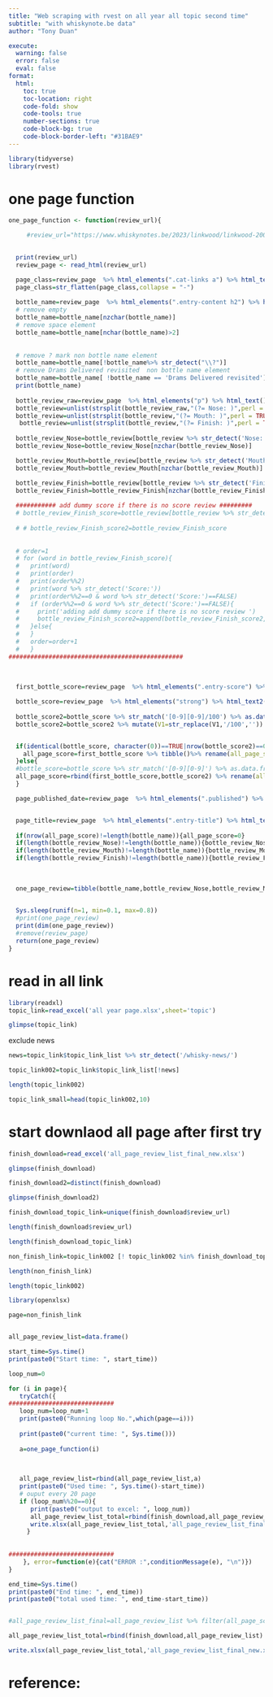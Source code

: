 ```yaml
---
title: "Web scraping with rvest on all year all topic second time"
subtitle: "with whiskynote.be data"
author: "Tony Duan"

execute:
  warning: false
  error: false
  eval: false
format:
  html:
    toc: true
    toc-location: right
    code-fold: show
    code-tools: true
    number-sections: true
    code-block-bg: true
    code-block-border-left: "#31BAE9"
---
```


```r
library(tidyverse)
library(rvest)
```




# one page function

```r
one_page_function <- function(review_url){

     #review_url="https://www.whiskynotes.be/2023/linkwood/linkwood-2008-benrinnes-2000-glentauchers-2009-maltbarn/"
  

  print(review_url)
  review_page <- read_html(review_url)

  page_class=review_page  %>% html_elements(".cat-links a") %>% html_text2()
  page_class=str_flatten(page_class,collapse = "-")
  
  bottle_name=review_page  %>% html_elements(".entry-content h2") %>% html_text2()
  # remove empty
  bottle_name=bottle_name[nzchar(bottle_name)]
  # remove space element
  bottle_name=bottle_name[nchar(bottle_name)>2]
  
  
  # remove ? mark non bottle name element
  bottle_name=bottle_name[!bottle_name%>% str_detect("\\?")]
  # remove Drams Delivered revisited  non bottle name element
  bottle_name=bottle_name[ !bottle_name == 'Drams Delivered revisited']
  print(bottle_name) 
  
  bottle_review_raw=review_page  %>% html_elements("p") %>% html_text()
  bottle_review=unlist(strsplit(bottle_review_raw,"(?= Nose: )",perl = TRUE))
  bottle_review=unlist(strsplit(bottle_review,"(?= Mouth: )",perl = TRUE))
   bottle_review=unlist(strsplit(bottle_review,"(?= Finish: )",perl = TRUE))
  
  bottle_review_Nose=bottle_review[bottle_review %>% str_detect('Nose:')]
  bottle_review_Nose=bottle_review_Nose[nzchar(bottle_review_Nose)]

  bottle_review_Mouth=bottle_review[bottle_review %>% str_detect('Mouth:')]
  bottle_review_Mouth=bottle_review_Mouth[nzchar(bottle_review_Mouth)]

  bottle_review_Finish=bottle_review[bottle_review %>% str_detect('Finish:')]
  bottle_review_Finish=bottle_review_Finish[nzchar(bottle_review_Finish)]
  
  ########### add dummy score if there is no score review #########
  # bottle_review_Finish_score=bottle_review[bottle_review %>% str_detect('Finish:|Score:')][-1]
 
  # # bottle_review_Finish_score2=bottle_review_Finish_score
  
  
  # order=1
  # for (word in bottle_review_Finish_score){
  #   print(word)
  #   print(order)
  #   print(order%%2)
  #   print(word %>% str_detect('Score:'))
  #   print(order%%2==0 & word %>% str_detect('Score:')==FALSE)
  #   if (order%%2==0 & word %>% str_detect('Score:')==FALSE){
  #     print('adding add dummy score if there is no score review ')
  #     bottle_review_Finish_score2=append(bottle_review_Finish_score2,'Score:00/100',order-1)
  #   }else{
  #   }
  #   order=order+1
  #   }
################################################
    
  
  
  first_bottle_score=review_page  %>% html_elements(".entry-score") %>% html_text2()

  bottle_score=review_page  %>% html_elements("strong") %>% html_text2()
  
  bottle_score2=bottle_score %>% str_match('[0-9][0-9]/100') %>% as.data.frame() %>% filter(is.na(V1)==FALSE)
  bottle_score2=bottle_score2 %>% mutate(V1=str_replace(V1,'/100',''))


  if(identical(bottle_score, character(0))==TRUE|nrow(bottle_score2)==0){
    all_page_score=first_bottle_score %>% tibble()%>% rename(all_page_score='.') 
  }else{
  #bottle_score=bottle_score %>% str_match('[0-9][0-9]') %>% as.data.frame() %>% filter(is.na(V1)==FALSE)
  all_page_score=rbind(first_bottle_score,bottle_score2) %>% rename(all_page_score=V1) 
  }

  page_published_date=review_page  %>% html_elements(".published") %>% html_text2()


  page_title=review_page  %>% html_elements(".entry-title") %>% html_text2()
  
  if(nrow(all_page_score)!=length(bottle_name)){all_page_score=0}
  if(length(bottle_review_Nose)!=length(bottle_name)){bottle_review_Nose='no comment'}
  if(length(bottle_review_Mouth)!=length(bottle_name)){bottle_review_Mouth='no comment'}
  if(length(bottle_review_Finish)!=length(bottle_name)){bottle_review_Finish='no comment'}
  
  
  
  one_page_review=tibble(bottle_name,bottle_review_Nose,bottle_review_Mouth,bottle_review_Finish,all_page_score,page_class,page_published_date,page_title,review_url) 
  

  Sys.sleep(runif(n=1, min=0.1, max=0.8))
  #print(one_page_review)
  print(dim(one_page_review))
  #remove(review_page)
  return(one_page_review)
}
```


# read in all link 

```r
library(readxl)
topic_link=read_excel('all year page.xlsx',sheet='topic')
```

```r
glimpse(topic_link)
```

exclude news

```r
news=topic_link$topic_link_list %>% str_detect('/whisky-news/')
```

```r
topic_link002=topic_link$topic_link_list[!news]
```

```r
length(topic_link002)
```


```r
topic_link_small=head(topic_link002,10)
```



# start downlaod all page after first try

```r
finish_download=read_excel('all_page_review_list_final_new.xlsx')
```




```r
glimpse(finish_download)
```


```r
finish_download2=distinct(finish_download)
```

```r
glimpse(finish_download2)
```


```r
finish_download_topic_link=unique(finish_download$review_url)
```

```r
length(finish_download$review_url)
```

```r
length(finish_download_topic_link)
```



```r
non_finish_link=topic_link002 [! topic_link002 %in% finish_download_topic_link]
```

```r
length(non_finish_link)
```


```r
length(topic_link002)
```


```r
library(openxlsx)

page=non_finish_link


all_page_review_list=data.frame()

start_time=Sys.time()
print(paste0("Start time: ", start_time))

loop_num=0

for (i in page){
   tryCatch({
#############################     
   loop_num=loop_num+1
   print(paste0("Running loop No.",which(page==i)))
         
   print(paste0("current time: ", Sys.time()))
   
   a=one_page_function(i)

      
      
   all_page_review_list=rbind(all_page_review_list,a)
   print(paste0("Used time: ", Sys.time()-start_time))
   # ouput every 20 page
   if (loop_num%%20==0){
      print(paste0("output to excel: ", loop_num))
      all_page_review_list_total=rbind(finish_download,all_page_review_list)
      write.xlsx(all_page_review_list_total,'all_page_review_list_final_new.xlsx')
     }
    
   
#############################        
    }, error=function(e){cat("ERROR :",conditionMessage(e), "\n")})
}

end_time=Sys.time()
print(paste0("End time: ", end_time))
print(paste0("total used time: ", end_time-start_time))


#all_page_review_list_final=all_page_review_list %>% filter(all_page_score!=0& bottle_review_Mouth!='no comment')

all_page_review_list_total=rbind(finish_download,all_page_review_list)

write.xlsx(all_page_review_list_total,'all_page_review_list_final_new.xlsx')

```




# reference:
